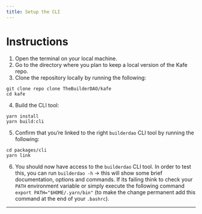 ```yaml
---
title: Setup the CLI
---
```



# Instructions

1. Open the terminal on your local machine.
2. Go to the directory where you plan to keep a local version of the Kafe repo.
3. Clone the repository locally by running the following:

```text
git clone repo clone TheBuilderDAO/kafe
cd kafe
```

4. Build the CLI tool:

```text
yarn install
yarn build:cli
```

5. Confirm that you’re linked to the right `builderdao` CLI tool by running the following:

```text
cd packages/cli
yarn link
```

6. You should now have access to the `builderdao` CLI tool. In order to test this, you can run `builderdao -h` → this will show some brief documentation, options and commands. If its failing think to check your `PATH` environment variable or simply execute the following command `export PATH="$HOME/.yarn/bin"` (to make the change permanent add this command at the end of your `.bashrc`).

---

<Authors path="apps/docs/pages/builderdao-cli/setup.mdx" />
